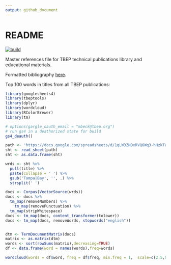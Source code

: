 ```yaml
---
output: github_document
---
```


# README

[![build](https://github.com/tbep-tech/tbep-refs/workflows/build/badge.svg)](https://github.com/tbep-tech/tbep-refs/actions)

Master references file for TBEP technical publications library and educational materials.  

Formatted bibliography [here](https://tbep-tech.github.io/tbep-refs/allindex).

Top 100 words in titles from all TBEP publications: 

```r
library(googlesheets4)
library(tbeptools)
library(dplyr)
library(wordcloud)
library(RColorBrewer)
library(tm)

# options(gargle_oauth_email = "mbeck@tbep.org")
# run gs4 in a deathorized state for build
gs4_deauth()

path <- 'https://docs.google.com/spreadsheets/d/1qLW3ZNDxRVQ6Wq3-hHzkTaKwJxJutzBYyR94yKzbYc8/edit?usp=sharing'
sht <- read_sheet(path) 
sht <- as.data.frame(sht) 

wrds <- sht %>% 
  pull(title) %>% 
  paste(collapse = ' ') %>% 
  gsub('Tampa|Bay', '', .) %>% 
  strsplit(' ')

docs <- Corpus(VectorSource(wrds))
docs <- docs %>%
  tm_map(removeNumbers) %>%
    tm_map(removePunctuation) %>%
  tm_map(stripWhitespace)
docs <- tm_map(docs, content_transformer(tolower))
docs <- tm_map(docs, removeWords, stopwords("english"))


dtm <- TermDocumentMatrix(docs) 
matrix <- as.matrix(dtm) 
words <- sort(rowSums(matrix),decreasing=TRUE) 
df <- data.frame(word = names(words),freq=words)

wordcloud(words = df$word, freq = df$freq, min.freq = 1,  scale=c(2.5,0.25), max.words=100, random.order=FALSE, rot.per=0.35, colors=brewer.pal(8, "Dark2"))

```

